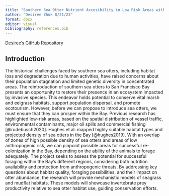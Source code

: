 ```yaml
---
title: "Southern Sea Otter Nutrient Accesibility in Low Risk Areas within San Francisco Bay"
author: "Desiree Zhuk 8/21/23"
format: docx
editor: visual
bibliography: references.bib
---
```


[Desiree's GitHub Repository](https://github.com/DesireeZhuk/BIOL708)

## Introduction

The historical challenges faced by southern sea otters, including habitat loss and degradation due to human activities, have raised concerns about their population stagnation and limited genetic diversity in concentrated areas. The reintroduction of southern sea otters to San Francisco Bay presents an opportunity to restore their presence in an ecosystem impacted by invasive species. This endeavor holds potential to conserve vital marsh and eelgrass habitats, support population dispersal, and promote ecotourism. However, before we can propose to introduce sea otters, we must ensure that they can prosper within the Bay. Previous research has highlighted low-risk areas, based on the spatial distribution of vessel traffic, environmental contaminants, major oil spills and commercial fishing [@rudebusch2020]. Hughes et al. mapped highly suitable habitat types and projected density of sea otters in the Bay [@hughes2019]. With an overlap of zones of high possible density of sea otters and areas of low anthropogenic risk, we can pinpoint possible areas for successful re-colonization in the Bay, depending on the ability of the animals to forage adequately. The project seeks to assess the potential for successful foraging within the Bay's different regions, considering both nutrition availability and protection from anthropogenic threats. By addressing key questions about habitat quality, foraging possibilities, and their impact on otter abundance, the research will provide mechanistic models of seagrass and mudflat habitats. These models will showcase invertebrate prey productivity relative to sea otter habitat use, guiding conservation efforts.
